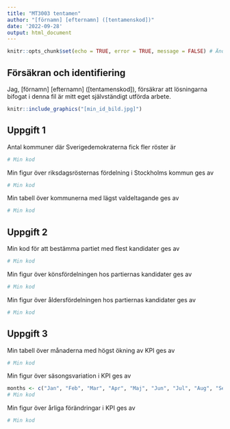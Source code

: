 ```yaml
---
title: "MT3003 tentamen"
author: "[förnamn] [efternamn] ([tentamenskod])"
date: '2022-09-28'
output: html_document
---
```


```r
knitr::opts_chunk$set(echo = TRUE, error = TRUE, message = FALSE) # Ändra ej
```

## Försäkran och identifiering

Jag, [förnamn] [efternamn] ([tentamenskod]), försäkrar att lösningarna bifogat i denna fil är mitt eget självständigt utförda arbete.

```r
knitr::include_graphics("[min_id_bild.jpg]")
```

## Uppgift 1

Antal kommuner där Sverigedemokraterna fick fler röster är

```r
# Min kod
```

Min figur över riksdagsrösternas fördelning i Stockholms kommun ges av

```r
# Min kod
```

Min tabell över kommunerna med lägst valdeltagande ges av
```r
# Min kod
```


## Uppgift 2

Min kod för att bestämma partiet med flest kandidater ges av

```r
# Min kod
```

Min figur över könsfördelningen hos partiernas kandidater ges av

```r
# Min kod
```


Min figur över åldersfördelningen hos partiernas kandidater ges av

```r
# Min kod
```



## Uppgift 3

Min tabell över månaderna med högst ökning av KPI ges av

```r
# Min kod
```

Min figur över säsongsvariation i KPI ges av

```r
months <- c("Jan", "Feb", "Mar", "Apr", "Maj", "Jun", "Jul", "Aug", "Sep", "Okt", "Nov", "Dec")
# Min kod
```

Min figur över årliga förändringar i KPI ges av

```r
# Min kod
```

